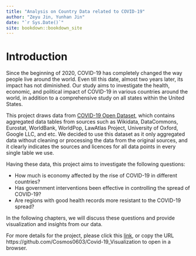 ```yaml
--- 
title: "Analysis on Country Data related to COVID-19"
author: "Zeyu Jin, Yunhan Jin"
date: "`r Sys.Date()`"
site: bookdown::bookdown_site
---
```


# Introduction

Since the beginning of 2020, COVID-19 has completely changed the way people live around the world. Even till this date, almost two years later, its impact has not diminished. Our study aims to investigate the health, economic, and political impact of COVID-19 in various countries around the world, in addition to a comprehensive study on all states within the United States. 

This project draws data from [COVID-19 Open Dataset](https://github.com/GoogleCloudPlatform/covid-19-open-data), which contains aggregated data tables from sources such as Wikidata, DataCommons, Eurostat, WorldBank, WorldPop, LawAtlas Project, University of Oxford, Google LLC, and etc. We decided to use this dataset as it only aggregated data without cleaning or processing the data from the original sources, and it clearly indicates the sources and licences for all data points in every single table we use. 

Having these data, this project aims to investigate the following questions:

- How much is economy affected by the rise of COVID-19 in different countries?
- Has government interventions been effective in controlling the spread of COVID-19?
- Are regions with good health records more resistant to the COVID-19 spread?

In the following chapters, we will discuss these questions and provide visualization and insights from our data. 

For more details for the project, please click this [link](https://github.com/Cosmos0603/Covid-19_Visualization.git), or copy the URL https://github.com/Cosmos0603/Covid-19_Visualization to open in a browser.

